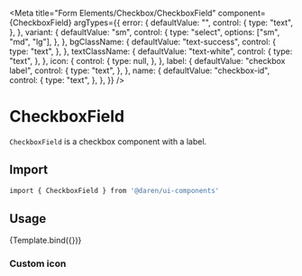 
<Meta
  title="Form Elements/Checkbox/CheckboxField"
  component={CheckboxField}
  argTypes={{
    error: {
      defaultValue: "",
      control: {
        type: "text",
      },
    },
    variant: {
      defaultValue: "sm",
      control: {
        type: "select",
        options: ["sm", "md", "lg"],
      },
    },
    bgClassName: {
      defaultValue: "text-success",
      control: {
        type: "text",
      },
    },
    textClassName: {
      defaultValue: "text-white",
      control: {
        type: "text",
      },
    },
    icon: {
      control: {
        type: null,
      },
    },
    label: {
      defaultValue: "checkbox label",
      control: {
        type: "text",
      },
    },
    name: {
      defaultValue: "checkbox-id",
      control: {
        type: "text",
      },
    },
  }}
/>


# CheckboxField

`CheckboxField` is a checkbox component with a label.

<Actions packageName="form-elements" />

<Story name="example">
  <div className="mb-8 flex space-x-2">
    <CheckboxField name="first" label="checkbox label" />
    <CheckboxField
      name="second"
      label="checkbox label"
      bgClassName="text-red-500"
      icon={PlusIcon}
    />
    <CheckboxField
      name="third"
      label="checkbox label"
      bgClassName="text-yellow-400"
      icon={PlusIcon}
    />
  </div>
</Story>

## Import

```bash
import { CheckboxField } from '@daren/ui-components'
```

## Usage

<Canvas>
  <Story name="usage">{Template.bind({})}</Story>
</Canvas>

<ArgsTable story="usage" />

### Custom icon

<Canvas>
  <Story name="custom-icon">
    <CheckboxField
      label="checkbox label"
      name="with-custom-icon"
      checked
      icon={PlusIcon}
    />
  </Story>
</Canvas>
